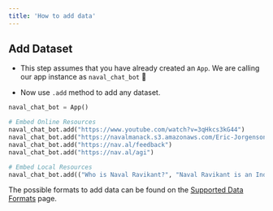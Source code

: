 ```yaml
---
title: 'How to add data'
---
```


## Add Dataset

- This step assumes that you have already created an `App`. We are calling our app instance as `naval_chat_bot` 🤖

- Now use `.add` method to add any dataset.

```python
naval_chat_bot = App()

# Embed Online Resources
naval_chat_bot.add("https://www.youtube.com/watch?v=3qHkcs3kG44")
naval_chat_bot.add("https://navalmanack.s3.amazonaws.com/Eric-Jorgenson_The-Almanack-of-Naval-Ravikant_Final.pdf")
naval_chat_bot.add("https://nav.al/feedback")
naval_chat_bot.add("https://nav.al/agi")

# Embed Local Resources
naval_chat_bot.add(("Who is Naval Ravikant?", "Naval Ravikant is an Indian-American entrepreneur and investor."))
```

The possible formats to add data can be found on the [Supported Data Formats](/advanced/data_types) page.
